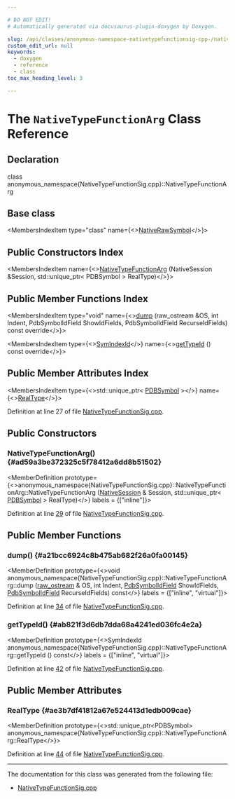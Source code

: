 ```yaml
---

# DO NOT EDIT!
# Automatically generated via docusaurus-plugin-doxygen by Doxygen.

slug: /api/classes/anonymous-namespace-nativetypefunctionsig-cpp-/nativetypefunctionarg
custom_edit_url: null
keywords:
  - doxygen
  - reference
  - class
toc_max_heading_level: 3

---
```





# The `NativeTypeFunctionArg` Class Reference

<DoxygenPage pluginConfig={pluginConfig}>



## Declaration

<CodeBlock>class anonymous_namespace{NativeTypeFunctionSig.cpp}::NativeTypeFunctionArg</CodeBlock>

## Base class

<MembersIndex>

<MembersIndexItem
  type="class"
  name={<><a href="/docs/api/classes/llvm/pdb/nativerawsymbol">NativeRawSymbol</a></>}>
</MembersIndexItem>

</MembersIndex>

## Public Constructors Index

<MembersIndex>

<MembersIndexItem
  name={<><a href="#ad59a3be372325c5f78412a6dd8b51502">NativeTypeFunctionArg</a> (NativeSession &amp;Session, std::unique&#95;ptr&lt; PDBSymbol &gt; RealType)</>}>
</MembersIndexItem>

</MembersIndex>

## Public Member Functions Index

<MembersIndex>

<MembersIndexItem
  type="void"
  name={<><a href="#a21bcc6924c8b475ab682f26a0fa00145">dump</a> (raw&#95;ostream &amp;OS, int Indent, PdbSymbolIdField ShowIdFields, PdbSymbolIdField RecurseIdFields) const override</>}>
</MembersIndexItem>

<MembersIndexItem
  type={<><a href="/docs/api/namespaces/llvm/pdb/#a0d95a0af7fff523a0a4bfb7f6b578d12">SymIndexId</a></>}
  name={<><a href="#ab821f3d6db7dda68a4241ed036fc4e2a">getTypeId</a> () const override</>}>
</MembersIndexItem>

</MembersIndex>

## Public Member Attributes Index

<MembersIndex>

<MembersIndexItem
  type={<>std::unique&#95;ptr&lt; <a href="/docs/api/classes/llvm/pdb/pdbsymbol">PDBSymbol</a> &gt;</>}
  name={<><a href="#ae3b7df41812a67e524413d1edb009cae">RealType</a></>}>
</MembersIndexItem>

</MembersIndex>


Definition at line 27 of file <a href="/docs/api/files/lib/lib/debuginfo/lib/debuginfo/pdb/lib/debuginfo/pdb/native/nativetypefunctionsig-cpp">NativeTypeFunctionSig.cpp</a>.

<SectionDefinition>

## Public Constructors

### NativeTypeFunctionArg() {#ad59a3be372325c5f78412a6dd8b51502}

<MemberDefinition
  prototype={<>anonymous&#95;namespace&#123;NativeTypeFunctionSig.cpp&#125;::NativeTypeFunctionArg::NativeTypeFunctionArg (<a href="/docs/api/classes/llvm/pdb/nativesession">NativeSession</a> &amp; Session, std::unique&#95;ptr&lt; <a href="/docs/api/classes/llvm/pdb/pdbsymbol">PDBSymbol</a> &gt; RealType)</>}
  labels = {["inline"]}>

Definition at line <a href="/docs/api/files/lib/lib/debuginfo/lib/debuginfo/pdb/lib/debuginfo/pdb/native/nativetypefunctionsig-cpp/#l00029">29</a> of file <a href="/docs/api/files/lib/lib/debuginfo/lib/debuginfo/pdb/lib/debuginfo/pdb/native/nativetypefunctionsig-cpp">NativeTypeFunctionSig.cpp</a>.
</MemberDefinition>

</SectionDefinition>

<SectionDefinition>

## Public Member Functions

### dump() {#a21bcc6924c8b475ab682f26a0fa00145}

<MemberDefinition
  prototype={<>void anonymous&#95;namespace&#123;NativeTypeFunctionSig.cpp&#125;::NativeTypeFunctionArg::dump (<a href="/docs/api/classes/llvm/raw-ostream">raw&#95;ostream</a> &amp; OS, int Indent, <a href="/docs/api/namespaces/llvm/pdb/#a952cb7401a07c49e2879fbfc92f0dc2c">PdbSymbolIdField</a> ShowIdFields, <a href="/docs/api/namespaces/llvm/pdb/#a952cb7401a07c49e2879fbfc92f0dc2c">PdbSymbolIdField</a> RecurseIdFields) const</>}
  labels = {["inline", "virtual"]}>

Definition at line <a href="/docs/api/files/lib/lib/debuginfo/lib/debuginfo/pdb/lib/debuginfo/pdb/native/nativetypefunctionsig-cpp/#l00034">34</a> of file <a href="/docs/api/files/lib/lib/debuginfo/lib/debuginfo/pdb/lib/debuginfo/pdb/native/nativetypefunctionsig-cpp">NativeTypeFunctionSig.cpp</a>.
</MemberDefinition>

### getTypeId() {#ab821f3d6db7dda68a4241ed036fc4e2a}

<MemberDefinition
  prototype={<>SymIndexId anonymous&#95;namespace&#123;NativeTypeFunctionSig.cpp&#125;::NativeTypeFunctionArg::getTypeId () const</>}
  labels = {["inline", "virtual"]}>

Definition at line <a href="/docs/api/files/lib/lib/debuginfo/lib/debuginfo/pdb/lib/debuginfo/pdb/native/nativetypefunctionsig-cpp/#l00042">42</a> of file <a href="/docs/api/files/lib/lib/debuginfo/lib/debuginfo/pdb/lib/debuginfo/pdb/native/nativetypefunctionsig-cpp">NativeTypeFunctionSig.cpp</a>.
</MemberDefinition>

</SectionDefinition>

<SectionDefinition>

## Public Member Attributes

### RealType {#ae3b7df41812a67e524413d1edb009cae}

<MemberDefinition
  prototype={<>std::unique&#95;ptr&lt;PDBSymbol&gt; anonymous&#95;namespace&#123;NativeTypeFunctionSig.cpp&#125;::NativeTypeFunctionArg::RealType</>}>

Definition at line <a href="/docs/api/files/lib/lib/debuginfo/lib/debuginfo/pdb/lib/debuginfo/pdb/native/nativetypefunctionsig-cpp/#l00044">44</a> of file <a href="/docs/api/files/lib/lib/debuginfo/lib/debuginfo/pdb/lib/debuginfo/pdb/native/nativetypefunctionsig-cpp">NativeTypeFunctionSig.cpp</a>.
</MemberDefinition>

</SectionDefinition>

<hr/>

The documentation for this class was generated from the following file:

<ul>
<li><a href="/docs/api/files/lib/lib/debuginfo/lib/debuginfo/pdb/lib/debuginfo/pdb/native/nativetypefunctionsig-cpp">NativeTypeFunctionSig.cpp</a></li>
</ul>

</DoxygenPage>
